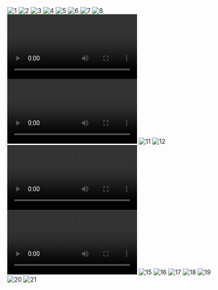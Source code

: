 ![1](/images/works/1/1.png)
![2](/images/works/1/2.png)
![3](/images/works/1/3.png)
![4](/images/works/1/4.png)
![5](/images/works/1/5.png)
![6](/images/works/1/6.png)
![7](/images/works/1/7.png)
![8](/images/works/1/8.png)
![9](/images/works/1/9.mp4)
![10](/images/works/1/10.mp4)
![11](/images/works/1/11.png)
![12](/images/works/1/12.png)
![13](/images/works/1/13.mp4)
![14](/images/works/1/14.mp4)
![15](/images/works/1/15.png)
![16](/images/works/1/16.png)
![17](/images/works/1/17.png)
![18](/images/works/1/18.png)
![19](/images/works/1/19.png)
![20](/images/works/1/20.png)
![21](/images/works/1/21.png)
